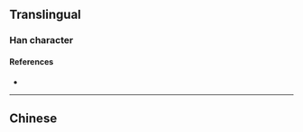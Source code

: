 {{character info/new}}
{{also|嚌}}
==Translingual==

===Han character===
{{Han char|rn=30|rad=口|as=06|sn=9|four=|canj=RYKL|ids=⿰口齐}}

====References====
* {{Han ref|kx=0189.271|hdz=10621.011|uh=54DC|ud=21724}}

----

==Chinese==
{{zh-see|嚌}}